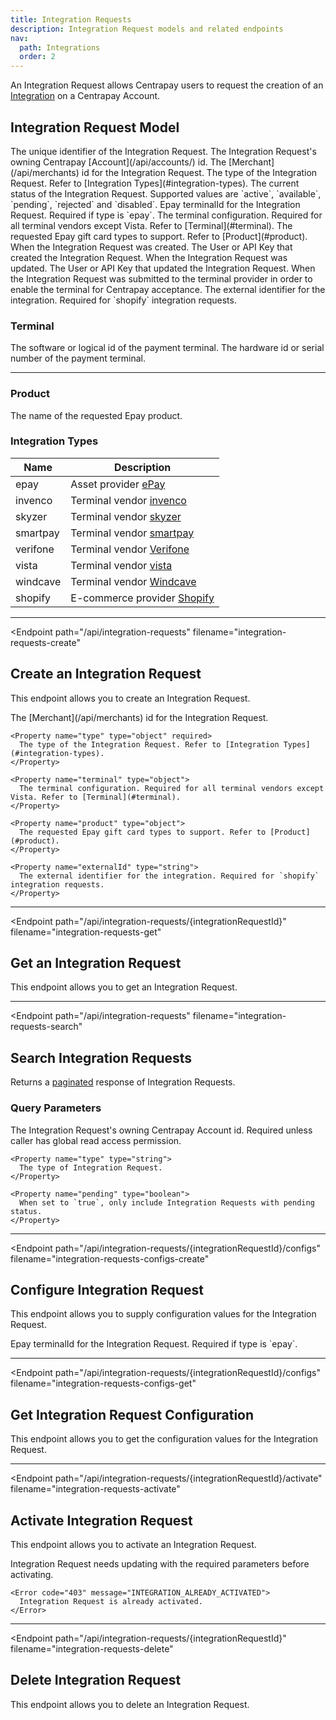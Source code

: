```yaml
---
title: Integration Requests
description: Integration Request models and related endpoints
nav:
  path: Integrations
  order: 2
---
```


An Integration Request allows Centrapay users to request the creation of an [Integration](/api/integrations/) on a Centrapay Account.

## Integration Request Model


<Properties>
  <Property name="id" type="string">
    The unique identifier of the Integration Request.
  </Property>

  <Property name="accountId" type="string">
    The Integration Request's owning Centrapay [Account](/api/accounts/) id.
  </Property>

  <Property name="merchantId" type="string">
    The [Merchant](/api/merchants) id for the Integration Request.
  </Property>

  <Property name="type" type="object">
    The type of the Integration Request. Refer to [Integration Types](#integration-types).
  </Property>

  <Property name="status" type="string">
    The current status of the Integration Request. Supported values are `active`, `available`, `pending`, `rejected` and `disabled`.
  </Property>

  <Property name="terminalId" type="string">
    Epay terminalId for the Integration Request. Required if type is `epay`.
  </Property>

  <Property name="terminal" type="object">
    The terminal configuration. Required for all terminal vendors except Vista. Refer to [Terminal](#terminal).
  </Property>

  <Property name="product" type="object">
    The requested Epay gift card types to support. Refer to [Product](#product).
  </Property>

  <Property name="createdAt" type="timestamp">
    When the Integration Request was created.
  </Property>

  <Property name="createdBy" type="crn">
    The User or API Key that created the Integration Request.
  </Property>

  <Property name="updatedAt" type="timestamp">
    When the Integration Request was updated.
  </Property>

  <Property name="updatedBy" type="crn">
    The User or API Key that updated the Integration Request.
  </Property>

  <Property name="notifiedAt" type="timestamp">
    When the Integration Request was submitted to the terminal provider in order to enable the terminal for Centrapay acceptance.
  </Property>

  <Property name="externalId" type="string">
      The external identifier for the integration. Required for `shopify` integration requests.
  </Property>
</Properties>

### Terminal

<Properties>
  <Property name="terminalId" type="string">
    The software or logical id of the payment terminal.
  </Property>
  <Property name="deviceId" type="string">
    The hardware id or serial number of the payment terminal.
  </Property>
</Properties>

---

### Product

<Properties>
  <Property name="name" type="string">
    The name of the requested Epay product.
  </Property>
</Properties>

### Integration Types

|   Name   |                        Description                         |
| -------- | ---------------------------------------------------------- |
| epay     | Asset provider [ePay](https://www.giftstation.co.nz/)      |
| invenco  | Terminal vendor [invenco](https://www.invenco.com/)        |
| skyzer   | Terminal vendor [skyzer](https://www.skyzer.co.nz)         |
| smartpay | Terminal vendor [smartpay](https://www.smartpay.co.nz)     |
| verifone | Terminal vendor [Verifone](https://www.verifone.com/en/nz) |
| vista    | Terminal vendor [vista](https://www.vista.co)              |
| windcave | Terminal vendor [Windcave](https://www.windcave.com/)      |
| shopify  | E-commerce provider [Shopify](https://www.shopify.com/)    |

---

<Endpoint
  path="/api/integration-requests"
  filename="integration-requests-create"
>
  ## Create an Integration Request <Badge type="experimental"/>

  This endpoint allows you to create an Integration Request.

  <Properties>
    <Property name="merchantId" type="string" required>
      The [Merchant](/api/merchants) id for the Integration Request.
    </Property>

    <Property name="type" type="object" required>
      The type of the Integration Request. Refer to [Integration Types](#integration-types).
    </Property>

    <Property name="terminal" type="object">
      The terminal configuration. Required for all terminal vendors except Vista. Refer to [Terminal](#terminal).
    </Property>

    <Property name="product" type="object">
      The requested Epay gift card types to support. Refer to [Product](#product).
    </Property>

    <Property name="externalId" type="string">
      The external identifier for the integration. Required for `shopify` integration requests.
    </Property>
  </Properties>
</Endpoint>

---

<Endpoint
  path="/api/integration-requests/{integrationRequestId}"
  filename="integration-requests-get"
>
  ## Get an Integration Request <Badge type="experimental"/>

  This endpoint allows you to get an Integration Request.
</Endpoint>

---

<Endpoint
  path="/api/integration-requests"
  filename="integration-requests-search"
>
  ## Search Integration Requests

  Returns a [paginated](/api/pagination/) response of Integration Requests.

  ### Query Parameters
  <Properties>
    <Property name="accountId" type="string">
      The Integration Request's owning Centrapay Account id. Required unless caller has global read access permission.
    </Property>

    <Property name="type" type="string">
      The type of Integration Request.
    </Property>

    <Property name="pending" type="boolean">
      When set to `true`, only include Integration Requests with pending status.
    </Property>
  </Properties>
</Endpoint>

---

<Endpoint
  path="/api/integration-requests/{integrationRequestId}/configs"
  filename="integration-requests-configs-create"
>
  ## Configure Integration Request <Badge type="experimental"/>

  This endpoint allows you to supply configuration values for the Integration Request.

  <Properties>
    <Property name="terminalId" type="string">
      Epay terminalId for the Integration Request. Required if type is `epay`.
    </Property>
  </Properties>
</Endpoint>

---

<Endpoint
  path="/api/integration-requests/{integrationRequestId}/configs"
  filename="integration-requests-configs-get"
>
  ## Get Integration Request Configuration <Badge type="experimental"/>

  This endpoint allows you to get the configuration values for the Integration Request.
</Endpoint>

---

<Endpoint
  path="/api/integration-requests/{integrationRequestId}/activate"
  filename="integration-requests-activate"
>
  ## Activate Integration Request <Badge type="experimental"/>

  This endpoint allows you to activate an Integration Request.

  <Properties heading="Errors">
    <Error code="403" message="INTEGRATION_PARAM_MISSING">
      Integration Request needs updating with the required parameters before activating.
    </Error>

    <Error code="403" message="INTEGRATION_ALREADY_ACTIVATED">
      Integration Request is already activated.
    </Error>
  </Properties>

</Endpoint>

---

<Endpoint
  path="/api/integration-requests/{integrationRequestId}"
  filename="integration-requests-delete"
>
  ## Delete Integration Request <Badge type="experimental"/>

  This endpoint allows you to delete an Integration Request.
</Endpoint>
